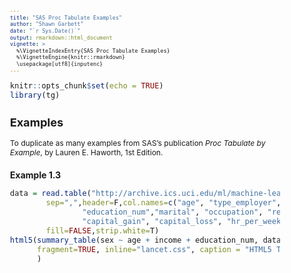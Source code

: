 ```yaml
---
title: "SAS Proc Tabulate Examples"
author: "Shawn Garbett"
date: "`r Sys.Date()`"
output: rmarkdown::html_document
vignette: >
  %\VignetteIndexEntry{SAS Proc Tabulate Examples}
  %\VignetteEngine{knitr::rmarkdown}
  \usepackage[utf8]{inputenc}
---
```


```r
knitr::opts_chunk$set(echo = TRUE)
library(tg)
```
<style type="text/css">

body, td {
   font-size: 12px;
}
code.r{
  font-size: 12px;
}
pre {
  font-size: 10px
}
</style>

## Examples

To duplicate as many examples from SAS's publication _Proc Tabulate by Example_, by Lauren E. Haworth, 1st Edition.

### Example 1.3

```r
data = read.table("http://archive.ics.uci.edu/ml/machine-learning-databases/adult/adult.data",
        sep=",",header=F,col.names=c("age", "type_employer", "fnlwgt", "education", 
                "education_num","marital", "occupation", "relationship", "race","sex",
                "capital_gain", "capital_loss", "hr_per_week","country", "income"),
        fill=FALSE,strip.white=T)
html5(summary_table(sex ~ age + income + education_num, data),
      fragment=TRUE, inline="lancet.css", caption = "HTML5 Table Lancet Style", id="tbl4"
      )
```
